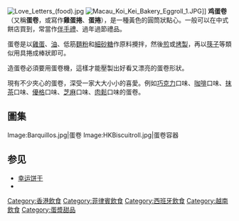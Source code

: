 {{NoteTA
|G1 = Food
}}
[[File:Love_Letters_(food).jpg|thumb]]
[[File:Macau_Koi_Kei_Bakery_Eggroll_1.JPG|thumb]]]]
'''鸡蛋卷'''（又稱'''蛋卷'''，或寫作'''雞蛋捲'''、'''蛋捲'''），是一種黃色的圓筒狀點心。一般可以在中式餅店買到，常當作[[伴手禮|伴手禮]]、過年過節禮品。

蛋卷是以[[雞蛋|雞蛋]]、[[油|油]]、低筋[[麵粉|麵粉]]和[[砂糖|細砂糖]]作原料攪拌，然後[[煎|煎]]或[[烤製|烤製]]，再以[[筷子|筷子]]等類似用具捲成棒狀即可。

造蛋卷必須要用蛋卷機，這樣才能壓製出好看又漂亮的蛋卷形狀。

現有不少夾心的蛋卷，深受一家大大小小的喜愛。例如[[巧克力|巧克力]]口味、[[咖啡|咖啡]]口味、[[抹茶|抹茶]]口味、[[優格|優格]]口味、[[芝麻|芝麻]]口味、[[肉鬆|肉鬆]]口味的蛋卷。

==圖集==
<gallery>
Image:Barquillos.jpg|蛋卷
Image:HKBiscuitroll.jpg|蛋卷容器
</gallery>

==参见==
*[[幸运饼干|幸运饼干]]
*{{link-ms|Kuih kapit}}

{{粵菜}}
{{Dessert-stub}}

[[Category:香港飲食|Category:香港飲食]]
[[Category:菲律賓飲食|Category:菲律賓飲食]]
[[Category:西班牙飲食|Category:西班牙飲食]]
[[Category:越南飲食|Category:越南飲食]]
[[Category:蛋漿甜品|Category:蛋漿甜品]]